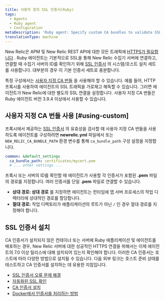 ```yaml
---
title: 사용자 정의 SSL 인증서(Ruby)
tags:
  - Agents
  - Ruby agent
  - Configuration
metaDescription: 'Ruby agent: Specify custom CA bundles to validate SSL communication via a proxy server.'
translationType: machine
---
```


New Relic은 APM 및 New Relic REST API에 대한 모든 트래픽에 [HTTPS가 필요합니다](/docs/apis/rest-api-v2/troubleshooting/301-response-rest-api-calls) . Ruby 에이전트는 기본적으로 SSL을 통해 New Relic 수집기 서버에 연결하고, 연결할 때 수집기 서버의 ID를 확인하기 위해 [SSL 인증서](/docs/accounts-partnerships/education/getting-started-new-relic/glossary#ssl-certificate) 의 시스템/호스트 설치 세트를 사용합니다. 대부분의 경우 이 기본 인증서 세트로 충분합니다.

특정 구성에서는 [사용자 지정 CA 번들](#using-custom) 을 사용해야 할 수 있습니다. 예를 들어, HTTP 프록시를 사용하여 에이전트의 SSL 트래픽을 가로채고 해독할 수 있습니다. 그러면 에이전트가 New Relic에 대한 별도의 SSL 연결을 설정합니다. 사용자 지정 CA 번들은 Ruby 에이전트 버전 3.9.4 이상에서 사용할 수 있습니다.

## 사용자 지정 CA 번들 사용 [#using-custom]

프록시에서 제공하는 [SSL 인증서](/docs/accounts-partnerships/education/getting-started-new-relic/glossary#ssl-certificate) 의 유효성을 검사할 때 사용자 지정 CA 번들을 사용하도록 에이전트를 구성하려면 **newrelic.yml** 파일에서 또는 `NEW_RELIC_CA_BUNDLE_PATH` 환경 변수를 통해 `ca_bundle_path` 구성 설정을 지정합니다.

```yml
common: &default_settings
  ca_bundle_path: certificates/mycert.pem
  # ... other settings ...
```

프록시 또는 서버의 ID를 확인할 때 에이전트가 사용할 각 인증서가 포함된 **.pem** 파일의 경로를 지정합니다. 여러 인증서를 단일 **.pem** 파일로 연결할 수 있습니다.

* **상대 경로: 상대 경로** 를 지정하면 에이전트는 런타임에 앱 서버 프로세스의 작업 디렉터리에 상대적인 경로를 할당합니다.
* **절대 경로:** 작업 디렉토리가 애플리케이션의 루트가 아닌 `/` 인 경우 절대 경로를 지정해야 합니다.

## SSL 인증서 설치

CA 인증서가 설치되지 않은 컨테이너 또는 서버에 Ruby 애플리케이션 및 에이전트를 배포하는 경우, New Relic 서버에 대한 성공적인 HTTPS 연결을 위해서는 이제 에이전트의 7.0 이상 릴리스에 대해 설치되어 있는지 확인해야 합니다. 이러한 CA 인증서는 호스트에 따라 다양한 방법으로 설치될 수 있습니다. 다음 외부 링크는 호스트 준비 상태를 테스트하고 CA 인증서를 설치하는 데 유용한 지침입니다.

* [SSL 인증서 오류 문제 해결](https://bundler.io/v2.0/guides/rubygems_tls_ssl_troubleshooting_guide.html#troubleshooting-certificate-errors)
* [자동화된 SSL 확인](https://bundler.io/v2.0/guides/rubygems_tls_ssl_troubleshooting_guide.html#automated-ssl-check)
* [CA 인증서 설치](https://superuser.com/questions/437330/how-do-you-add-a-certificate-authority-ca-to-ubuntu/719047#719047)
* [Docker에서 인증서를 처리하는 방법](https://serverfault.com/questions/975775/how-to-handle-certificates-in-dockerfile)